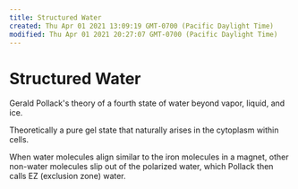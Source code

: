 ```yaml
---
title: Structured Water
created: Thu Apr 01 2021 13:09:19 GMT-0700 (Pacific Daylight Time)
modified: Thu Apr 01 2021 20:27:07 GMT-0700 (Pacific Daylight Time)
---
```


# Structured Water

Gerald Pollack's theory of a fourth state of water beyond vapor, liquid, and ice.

Theoretically a pure gel state that naturally arises in the cytoplasm within cells.

When water molecules align similar to the iron molecules in a magnet, other non-water molecules slip out of the polarized water, which Pollack then calls EZ (exclusion zone) water.
